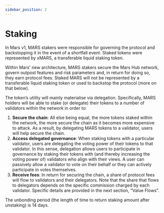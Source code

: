 ```yaml
---
sidebar_position: 2
---
```



# Staking

In Mars v1, MARS stakers were responsible for governing the protocol and backstopping it in the event of a shortfall event. Staked tokens were represented by xMARS, a transferable liquid staking token.

Within Mars' new architecture, MARS stakers secure the Mars Hub network, govern outpost features and risk parameters and, in return for doing so, they earn protocol fees. Staked MARS will not be represented by a transferable liquid staking token or used to backstop the protocol (more on that below).

The token’s utility will mainly materialise via delegation. Specifically, MARS holders will be able to stake (or delegate) their tokens to a number of validators within the network in order to:

1. **Secure the chain**: All else being equal, the more tokens staked within the network, the more secure the chain as it becomes more expensive to attack. As a result, by delegating MARS tokens to a validator, users will help secure the chain.
2. **Access delegated governance**: When staking tokens with a particular validator, users are delegating the voting power of their tokens to that validator. In this sense, delegation allows users to participate in governance by staking their tokens with (and thereby increasing the voting power of) validators who align with their views. A user can passively allow a validator to vote on their behalf or they can actively participate in votes themselves.
3. **Receive fees**: In return for securing the chain, a share of protocol fees will flow to validators and their delegators. Note that the share that flows to delegators depends on the specific commission charged by each validator. Specific details are provided in the next section, “Value Flows”.

<Admonition type="info" title="NOTE">
The unbonding period (the length of time to return staking amount after unstaking) is 14 days.
</Admonition>